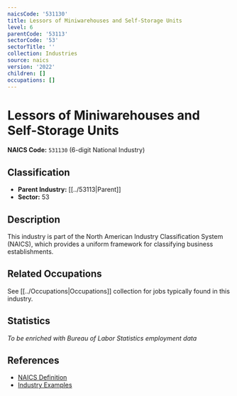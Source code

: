 ```yaml
---
naicsCode: '531130'
title: Lessors of Miniwarehouses and Self-Storage Units
level: 6
parentCode: '53113'
sectorCode: '53'
sectorTitle: ''
collection: Industries
source: naics
version: '2022'
children: []
occupations: []
---
```

# Lessors of Miniwarehouses and Self-Storage Units

**NAICS Code:** `531130` (6-digit National Industry)

## Classification

- **Parent Industry:** [[../53113|Parent]]
- **Sector:** 53

## Description

This industry is part of the North American Industry Classification System (NAICS), which provides a uniform framework for classifying business establishments.

## Related Occupations

See [[../Occupations|Occupations]] collection for jobs typically found in this industry.

## Statistics

*To be enriched with Bureau of Labor Statistics employment data*

## References

- [NAICS Definition](https://www.census.gov/naics/)
- [Industry Examples](https://www.census.gov/naics/2022NAICS/)
